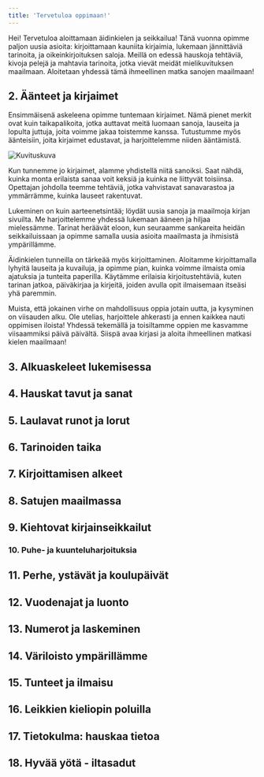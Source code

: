 ```yaml
---
title: 'Tervetuloa oppimaan!'
---
```



Hei! Tervetuloa aloittamaan äidinkielen ja <KeywordButton text="kirjallisuuden" link="aidinkieli-kirjallisuus" /> seikkailua! Tänä vuonna opimme paljon uusia asioita: kirjoittamaan kauniita kirjaimia, lukemaan jännittäviä tarinoita, ja oikeinkirjoituksen saloja. Meillä on edessä hauskoja tehtäviä, kivoja pelejä ja mahtavia tarinoita, jotka vievät meidät mielikuvituksen maailmaan. Aloitetaan yhdessä tämä ihmeellinen matka sanojen maailmaan!

## 2. Äänteet ja kirjaimet

Ensimmäisenä askeleena opimme tuntemaan kirjaimet. Nämä pienet merkit ovat kuin taikapalikoita, jotka auttavat meitä luomaan sanoja, lauseita ja lopulta juttuja, joita voimme jakaa toistemme kanssa. Tutustumme myös äänteisiin, joita kirjaimet edustavat, ja harjoittelemme niiden ääntämistä.

![Kuvituskuva](../../assets/images/aidinkieli-kuvituskuva.png)

Kun tunnemme jo kirjaimet, alamme yhdistellä niitä sanoiksi. Saat nähdä, kuinka monta erilaista sanaa voit keksiä ja kuinka ne liittyvät toisiinsa. Opettajan johdolla teemme tehtäviä, jotka vahvistavat sanavarastoa ja ymmärrämme, kuinka lauseet rakentuvat.

Lukeminen on kuin aarteenetsintää; löydät uusia sanoja ja maailmoja kirjan sivuilta. Me harjoittelemme yhdessä lukemaan ääneen ja hiljaa mielessämme. Tarinat heräävät eloon, kun seuraamme sankareita heidän seikkailuissaan ja opimme samalla uusia asioita maailmasta ja ihmisistä ympärillämme.

Äidinkielen tunneilla on tärkeää myös kirjoittaminen. Aloitamme kirjoittamalla lyhyitä lauseita ja kuvailuja, ja opimme pian, kuinka voimme ilmaista omia ajatuksia ja tunteita paperilla. Käytämme erilaisia kirjoitustehtäviä, kuten tarinan jatkoa, päiväkirjaa ja kirjeitä, joiden avulla opit ilmaisemaan itseäsi yhä paremmin.

Muista, että jokainen virhe on mahdollisuus oppia jotain uutta, ja kysyminen on viisauden alku. Ole utelias, harjoittele ahkerasti ja ennen kaikkea nauti oppimisen iloista! Yhdessä tekemällä ja toisiltamme oppien me kasvamme viisaammiksi päivä päivältä. Siispä avaa kirjasi ja aloita ihmeellinen matkasi kielen maailmaan!

## 3. Alkuaskeleet lukemisessa

## 4. Hauskat tavut ja sanat

## 5. Laulavat runot ja lorut

## 6. Tarinoiden taika

## 7. Kirjoittamisen alkeet

## 8. Satujen maailmassa

## 9. Kiehtovat kirjainseikkailut

### 10. Puhe- ja kuunteluharjoituksia

## 11. Perhe, ystävät ja koulupäivät

## 12. Vuodenajat ja luonto

## 13. Numerot ja laskeminen

## 14. Väriloisto ympärillämme

## 15. Tunteet ja ilmaisu

## 16. Leikkien kieliopin poluilla

## 17. Tietokulma: hauskaa tietoa

## 18. Hyvää yötä - iltasadut
